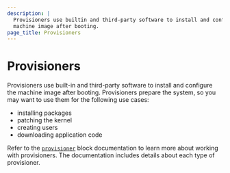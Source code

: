 ```yaml
---
description: |
  Provisioners use builtin and third-party software to install and configure the
  machine image after booting.
page_title: Provisioners
---
```


# Provisioners

Provisioners use built-in and third-party software to install and configure the
machine image after booting. Provisioners prepare the system, so you may want to use them for the following use cases:

- installing packages
- patching the kernel
- creating users
- downloading application code

Refer to the [`provisioner`](/packer/docs/templates/hcl_templates/blocks/build/provisioner) block documentation to learn more
about working with provisioners. The documentation includes details about each type of provisioner.
